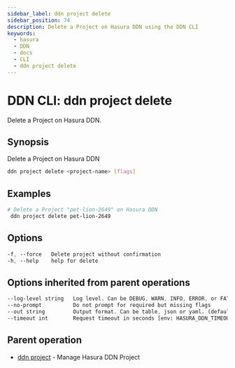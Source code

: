 ```yaml
---
sidebar_label: ddn project delete
sidebar_position: 74
description: Delete a Project on Hasura DDN using the DDN CLI
keywords:
  - hasura
  - DDN
  - docs
  - CLI
  - ddn project delete
---
```


# DDN CLI: ddn project delete

Delete a Project on Hasura DDN.

## Synopsis

Delete a Project on Hasura DDN

```bash
ddn project delete <project-name> [flags]
```

## Examples

```bash
# Delete a Project "pet-lion-2649" on Hasura DDN
 ddn project delete pet-lion-2649
```

## Options

```sass
-f, --force   Delete project without confirmation
-h, --help    help for delete
```

## Options inherited from parent operations

```sass
--log-level string   Log level. Can be DEBUG, WARN, INFO, ERROR, or FATAL. (default "INFO")
--no-prompt          Do not prompt for required but missing flags
--out string         Output format. Can be table, json or yaml. (default "table")
--timeout int        Request timeout in seconds [env: HASURA_DDN_TIMEOUT] (default 100)
```

## Parent operation

- [ddn project](/reference/cli/commands/ddn_project) - Manage Hasura DDN Project
